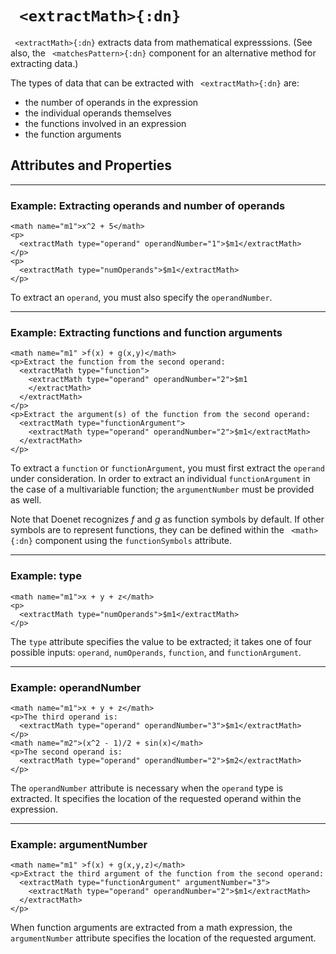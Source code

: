 


# ` <extractMath>{:dn}`


` <extractMath>{:dn}` extracts data from mathematical expresssions. (See also, the ` <matchesPattern>{:dn}` component for an alternative method for extracting data.)


The types of data that can be extracted with ` <extractMath>{:dn}` are: 
<ul>
<li>the number of operands in the expression</li>
<li>the individual operands themselves</li>
<li>the functions involved in an expression</li>
<li>the function arguments</li>
</ul>


## Attributes and Properties 
 <AttrDisplay name='extractMath'/> 
 <PropDisplay name='extractMath'/>

---

### Example: Extracting operands and number of operands


```doenet-editor-horiz
<math name="m1">x^2 + 5</math>
<p>
  <extractMath type="operand" operandNumber="1">$m1</extractMath>
</p>
<p>
  <extractMath type="numOperands">$m1</extractMath>
</p>
```



To extract an `operand`, you must also specify the `operandNumber`.



---

### Example: Extracting functions and function arguments


```doenet-editor-horiz
<math name="m1" >f(x) + g(x,y)</math>
<p>Extract the function from the second operand:
  <extractMath type="function">
    <extractMath type="operand" operandNumber="2">$m1
    </extractMath>
  </extractMath>
</p>
<p>Extract the argument(s) of the function from the second operand:
  <extractMath type="functionArgument">
    <extractMath type="operand" operandNumber="2">$m1</extractMath>
  </extractMath>
</p>
```



To extract a `function` or `functionArgument`, you must first extract the `operand` under consideration. In order to extract an individual `functionArgument` in the case of a multivariable function; the `argumentNumber` must be provided as well.


Note that Doenet recognizes $f$ and $g$ as function symbols by default. If other symbols are to represent functions, they can be defined within the ` <math>{:dn}` component using the `functionSymbols` attribute.



---

### Example: type


```doenet-editor-horiz
<math name="m1">x + y + z</math>
<p>
  <extractMath type="numOperands">$m1</extractMath>
</p>    
```



The `type` attribute specifies the value to be extracted; it takes one of four possible inputs: `operand`, `numOperands`, `function`, and `functionArgument`.



---

### Example: operandNumber


```doenet-editor-horiz
<math name="m1">x + y + z</math>
<p>The third operand is:
  <extractMath type="operand" operandNumber="3">$m1</extractMath>
</p> 
<math name="m2">(x^2 - 1)/2 + sin(x)</math>
<p>The second operand is:
  <extractMath type="operand" operandNumber="2">$m2</extractMath>
</p>     
```



The `operandNumber` attribute is necessary when the `operand` type is extracted. It specifies the location of the requested operand within the expression.



---

### Example: argumentNumber


```doenet-editor-horiz
<math name="m1" >f(x) + g(x,y,z)</math>
<p>Extract the third argument of the function from the second operand:
  <extractMath type="functionArgument" argumentNumber="3">
    <extractMath type="operand" operandNumber="2">$m1</extractMath>
  </extractMath>
</p>
```



When function arguments are extracted from a math expression, the `argumentNumber` attribute specifies the location of the requested argument.

